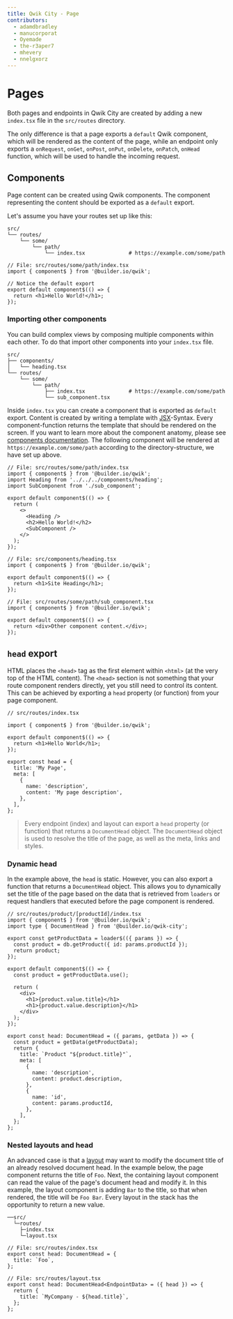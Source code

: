 ```yaml
---
title: Qwik City - Page
contributors:
  - adamdbradley
  - manucorporat
  - Oyemade
  - the-r3aper7
  - mhevery
  - nnelgxorz
---
```


# Pages

Both pages and endpoints in Qwik City are created by adding a new `index.tsx` file in the `src/routes` directory.

The only difference is that a page exports a `default` Qwik component, which will be rendered as the content of the page, while an endpoint only exports a `onRequest`, `onGet`, `onPost`, `onPut`, `onDelete`, `onPatch`, `onHead` function, which will be used to handle the incoming request.

## Components

Page content can be created using Qwik components. The component representing the content should be exported as a `default` export.

Let's assume you have your routes set up like this:

```
src/
└── routes/
    └── some/
        └── path/
            └── index.tsx              # https://example.com/some/path
```

```tsx
// File: src/routes/some/path/index.tsx
import { component$ } from '@builder.io/qwik';

// Notice the default export
export default component$(() => {
  return <h1>Hello World!</h1>;
});
```

### Importing other components

You can build complex views by composing multiple components within each other. To do that import other components into your `index.tsx` file.

```
src/
├── components/
│   └── heading.tsx
└── routes/
    └── some/
        └── path/
            ├── index.tsx              # https://example.com/some/path
            └── sub_component.tsx
```

Inside `index.tsx` you can create a component that is exported as `default` export. Content is created by writing a template with [JSX](https://reactjs.org/docs/introducing-jsx.html)-Syntax. Every component-function returns the template that should be rendered on the screen. If you want to learn more about the component anatomy, please see [components documentation](/docs/components/overview/index.mdx).
The following component will be rendered at `https://example.com/some/path` according to the directory-structure, we have set up above.

```tsx
// File: src/routes/some/path/index.tsx
import { component$ } from '@builder.io/qwik';
import Heading from '../../../components/heading';
import SubComponent from './sub_component';

export default component$(() => {
  return (
    <>
      <Heading />
      <h2>Hello World!</h2>
      <SubComponent />
    </>
  );
});
```

```tsx
// File: src/components/heading.tsx
import { component$ } from '@builder.io/qwik';

export default component$(() => {
  return <h1>Site Heading</h1>;
});
```

```tsx
// File: src/routes/some/path/sub_component.tsx
import { component$ } from '@builder.io/qwik';

export default component$(() => {
  return <div>Other component content.</div>;
});
```

## `head` export

HTML places the `<head>` tag as the first element within `<html>` (at the very top of the HTML content). The `<head>` section is not something that your route component renders directly, yet you still need to control its content. This can be achieved by exporting a `head` property (or function) from your page component.

```tsx
// src/routes/index.tsx

import { component$ } from '@builder.io/qwik';

export default component$(() => {
  return <h1>Hello World</h1>;
});

export const head = {
  title: 'My Page',
  meta: [
    {
      name: 'description',
      content: 'My page description',
    },
  ],
};
```

> Every endpoint (index) and layout can export a `head` property (or function) that returns a `DocumentHead` object. The `DocumentHead` object is used to resolve the title of the page, as well as the meta, links and styles.

### Dynamic head

In the example above, the `head` is static. However, you can also export a function that returns a `DocumentHead` object. This allows you to dynamically set the title of the page based on the data that is retrieved from `loaders` or request handlers that executed before the page component is rendered.

```tsx
// src/routes/product/[productId]/index.tsx
import { component$ } from '@builder.io/qwik';
import type { DocumentHead } from '@builder.io/qwik-city';

export const getProductData = loader$(({ params }) => {
  const product = db.getProduct({ id: params.productId });
  return product;
});

export default component$(() => {
  const product = getProductData.use();

  return (
    <div>
      <h1>{product.value.title}</h1>
      <h1>{product.value.description}</h1>
    </div>
  );
});

export const head: DocumentHead = ({ params, getData }) => {
  const product = getData(getProductData);
  return {
    title: `Product "${product.title}"`,
    meta: [
      {
        name: 'description',
        content: product.description,
      },
      {
        name: 'id',
        content: params.productId,
      },
    ],
  };
};
```

### Nested layouts and head

An advanced case is that a [layout](/qwikcity/layout/index.mdx) may want to modify the document title of an already resolved document head. In the example below, the page component returns the title of `Foo`. Next, the containing layout component can read the value of the page's document head and modify it. In this example, the layout component is adding `Bar` to the title, so that when rendered, the title will be `Foo Bar`. Every layout in the stack has the opportunity to return a new value.

```
──src/
  └─routes/
    ├─index.tsx
    └─layout.tsx
```

```tsx
// File: src/routes/index.tsx
export const head: DocumentHead = {
  title: `Foo`,
};
```

```tsx
// File: src/routes/layout.tsx
export const head: DocumentHead<EndpointData> = ({ head }) => {
  return {
    title: `MyCompany - ${head.title}`,
  };
};
```
